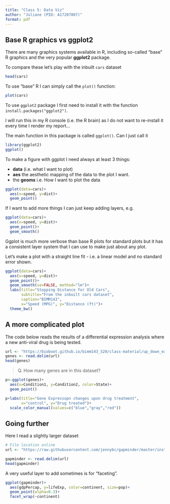 ```yaml
---
title: "Class 5: Data Viz"
author: "Juliane (PID: A17207807)"
format: pdf
---
```


## Base R graphics vs ggplot2

There are many graphics systems available in R, including so-called "base" R graphics and the very popular **ggplot2** package.

To compare these let's play with the inbuilt `cars` dataset

```r
head(cars)
```

To use "base" R I can simply call the `plot()` function:

```r
plot(cars)
```

To use `ggplot2` package I first need to install it with the function `install.packages("ggplot2")`.

I will run this in my R console (i.e. the R brain) as I do not want to re-install it every time I render my report...

The main function in this package is called `ggplot()`. Can I just call it

```r
library(ggplot2)
ggplot()
```

To make a figure with ggplot I need always at least 3 things:

-   **data** (i.e. what I want to plot)
-   **aes** the aesthetic mapping of the data to the plot I want.
-   the **geoms** i.e. How I want to plot the data

```r
ggplot(data=cars)+ 
  aes(x=speed, y=dist)+
  geom_point()
```

If I want to add more things I can just keep adding layers, e.g.

```r
ggplot(data=cars)+ 
  aes(x=speed, y=dist)+
  geom_point()+
  geom_smooth()
```

Ggplot is much more verbose than base R plots for standard plots but it has a consistent layer system that I can use to make just about any plot.

Let's make a plot with a straight line fit - i.e. a linear model and no standard error shown.

```r
ggplot(data=cars)+ 
  aes(x=speed, y=dist)+
  geom_point()+
  geom_smooth(se=FALSE, method="lm")+
  labs(title="Stopping Distance for Old Cars", 
       subtitle="From the inbuilt cars dataset", 
       caption="BIMM143",
       x="Speed (MPG)", y="Distance (ft)")+
  theme_bw()
```

## A more complicated plot

The code below reads the results of a differential expression analysis where a new anti-viral drug is being tested.

```r
url <- "https://bioboot.github.io/bimm143_S20/class-material/up_down_expression.txt"
genes <- read.delim(url)
head(genes)
```

> Q. How many genes are in this dataset?

```r
p<-ggplot(genes)+
  aes(x=Condition1, y=Condition2, color=State)+
  geom_point()
```

```r
p+labs(title="Gene Expressopn changes upon drug treatment",
       x="control", y="Drug treated")+
  scale_color_manual(values=c("blue","gray","red"))
```
## Going further

Here I read a slightly larger dataset

```r
# File location online
url <- "https://raw.githubusercontent.com/jennybc/gapminder/master/inst/extdata/gapminder.tsv"

gapminder <- read.delim(url)
head(gapminder)
```

A very useful layer to add sometimes is for "faceting".

```r
ggplot(gapminder)+
  aes(gdpPercap, y=lifeExp, color=continent, size=pop)+
  geom_point(alpha=0.3)+
  facet_wrap(~continent)
```






